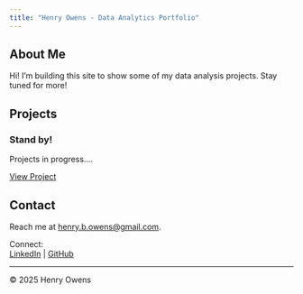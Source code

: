 ```yaml
---
title: "Henry Owens - Data Analytics Portfolio"
---
```


## About Me {#about}

Hi! I'm building this site to show some of my data analysis projects. Stay tuned for more!

## Projects {#projects}

### Stand by! {.project}

Projects in progress....

[View Project](#)


## Contact {#contact}

Reach me at [henry.b.owens@gmail.com](mailto:henry.b.owens@gmail.com).

Connect:  
[LinkedIn](https://www.linkedin.com/in/henry-owens-77980755/) | 
[GitHub](https://github.com/hankowens)

---

© 2025 Henry Owens